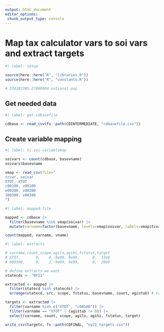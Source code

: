 ```yaml
---
output: html_document
editor_options: 
 chunk_output_type: console
---
```


# Map tax calculator vars to soi vars and extract targets


```r
#| label: setup

source(here::here("R", "libraries.R"))
source(here::here("R", "constants.R"))

# 334283385.27000004 national pop


```

## Get needed data

```r
#| label: get-cdbasefile

cdbase <- read_csv(fs::path(CDINTERMEDIATE, "cdbasefile.csv"))

```

## Create variable mapping

```r
#| label: tc-soi-variablemap

soivars <- count(cdbase, basevname)
soivars$basevname

vmap <- read_csv(file="
tcvar, soivar
XTOT, XTOT
c00100, v00100
e00200, v00200
300300, v00300
")

```

```r
#| label: mapped-file

mapped <- cdbase |> 
  filter(basevname %in% vmap$soivar) |> 
  mutate(varname=factor(basevname, levels=vmap$soivar, labels=vmap$tcvar))

count(mapped, varname, vname)

```


```r
#| label: extracts

# varname,count,scope,agilo,agihi,fstatus,target
# XTOT,       0,    0,-9e99, 9e99,      0,  33e6
# e00300,     0,    1,-9e99, 9e99,      0,  20e9

# define extracts we want
statecds <- "NY21"

extracted <- mapped |> 
  filter(statecd %in% statecds) |> 
  arrange(statecd, src, scope, fstatus, basevname, count, agistub) # to be safe

targets <- extracted |> 
  filter(varname %in% c("XTOT", "c00100")) |> 
  filter(varname == "XTOT" | (agistub != 0)) |> 
  select(varname, count, scope, agilo, agihi, fstatus, target)

write_csv(targets, fs::path(CDFINAL, "ny21_targets.csv"))


```



